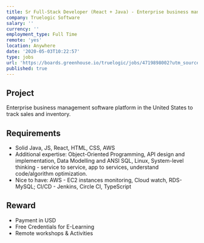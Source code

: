 ```yaml
---
title: Sr Full-Stack Developer (React + Java) - Enterprise business management platform
company: Truelogic Software
salary: ''
currency: ''
employment_type: Full Time
remote: 'yes'
location: Anywhere
date: '2020-05-03T10:22:57'
type: jobs
url: 'https://boards.greenhouse.io/truelogic/jobs/4719898002?utm_source=apisyouwonthate'
published: true
---
```


## Project

Enterprise business management software platform in the United States to track sales and inventory.

## Requirements

* Solid Java, JS, React, HTML, CSS, AWS
* Additional expertise: Object-Oriented Programming, API design and implementation, Data Modelling and ANSI SQL, Linux, System-level thinking - service to service, app to services, understand code/algorithm optimization.
* Nice to have: AWS - EC2 instances monitoring, Cloud watch, RDS-MySQL; CI/CD - Jenkins, Circle CI, TypeScript

## Reward

* Payment in USD
* Free Credentials for E-Learning 
* Remote workshops & Activities